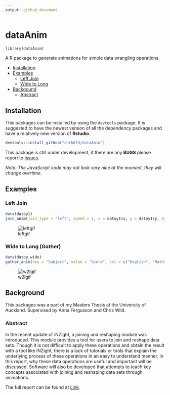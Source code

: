 ```yaml
---
output: github_document
---
```


# dataAnim

```r
library(dataAnim)
```

A R package to generate animations for simple data wrangling operations.

- [Installation](#installation)
- [Examples](#examples)
  - [Left Join](#left-join)
  - [Wide to Long](#wide-to-long-gather)
- [Backgound](#background)
  - [Abstract](#abstract)

## Installation

This packages can be installed by using the `devtools` package. It is suggested to have the newest version of all the dependency packages and have a relatively new version of **Rstudio**.
```r
devtools::install_github("chrk623/dataAnim")
```

This package is still under development, if there are any **BUGS** please report to [Issues](https://github.com/chrk623/dataAnim/issues). 

*Note: The JavaScript code may not look very nice at the moment, they will change overtime.*

## Examples

### Left Join
```r
data(datoy1)
join_anim(join_type = "left", speed = 1, x = datoy1$x, y = datoy1$y, by = "Name", show_msg = T)
```

![leftgif](man/gifs/left.gif)


### Wide to Long (Gather)

```r
data(datoy_wide)
gather_anim(key = "Subject", value = "Score", col = c("English", "Maths"), data = datoy_wide)
```

![w2lgif](man/gifs/w2l.gif)

## Background
This packages was a part of my Masters Thesis at the University of Auckland. Supervised by Anna Fergusson and Chris Wild.

### Abstract
In the recent update of iNZight, a joining and reshaping module was introduced. This module provides a tool for users to join and reshape data sets. Though it is not difficult to apply these operations and obtain the result with a tool like iNZight, there is a lack of tutorials or tools that explain the underlying process of these operations in an easy to understand manner. In this report, why these data operations are useful and important will be discussed. Software will also be developed that attempts to teach key concepts associated with joining and reshaping data sets through animations.


The full report can be found at [Link](https://github.com/chrk623/Thesis_2018-2019/blob/master/Masters_Thesis.pdf).
